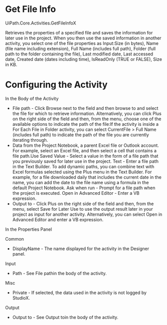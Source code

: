 ﻿# Get File Info

UiPath.Core.Activities.GetFileInfoX

Retrieves the properties of a specified file and saves the information for later use in the
            project. When you then use the saved information in another activity, you select one of
            the file properties as Input:Size (in bytes), Name (file name including
            extension), Full Name (includes full path), Folder (full path to the
            folder containing the file), Last modified date, Last accessed date,
                Created date (dates including time), IsReadOnly (TRUE or FALSE),
                Size in KB.

# Configuring the Activity

In the Body of the Activity

* File path - Click Browse next to the field and then browse to and select the file for which to retrieve information. Alternatively, you can click Plus on the right side of the field and then, from the menu, choose one of the available options to indicate the path of the file:If the activity is inside a For Each File in Folder activity, you can select CurrentFile > Full Name (includes full path) to indicate the path of the file you are currently iterating through.
* Data from the Project Notebook, a parent Excel file or Outlook account. For example, select an Excel file, and then select a cell that contains a file path.Use Saved Value - Select a value in the form of a file path that you previously saved for later use in the project. Text - Enter a file path in the Text Builder. To add dynamic paths, you can combine text with Excel formulas selected using the Plus menu in the Text Builder. For example, for a file downloaded daily that includes the current date in the name, you can add the date to the file name using a formula in the default Project Notebook. Ask when run - Prompt for a file path when the project is executed. Open in Advanced Editor - Enter a VB expression.
* Output to - Click Plus on the right side of the field and then, from the menu, select Save for Later Use to use the output result later in your project as input for another activity. Alternatively, you can select Open in Advanced Editor and enter a VB expression.

In the Properties Panel

Common

* DisplayName - The name displayed for the activity in the Designer panel.

Input

* Path - See File pathin the body of the activity.

Misc

* Private - If selected, the data used in the activity is not logged by StudioX.

Output

* Output to - See Output toin the body of the activity.

